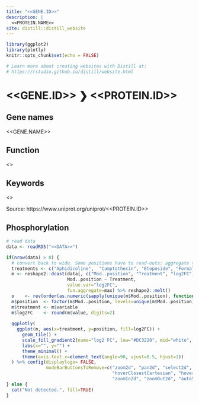 ```yaml
---
title: "<<GENE.ID>>"
description: |
  <<PROTEIN.NAME>>
site: distill::distill_website
---
```


```r
library(ggplot2)
library(plotly)
knitr::opts_chunk$set(echo = FALSE)

# Learn more about creating websites with Distill at:
# https://rstudio.github.io/distill/website.html

```

# <<GENE.ID>> ❯ <<PROTEIN.ID>>

## Gene names
<<GENE.NAME>>

## Function
<<FUNCTION>>

## Keywords
<<KEYWORDS>>

<p>Source: https://www.uniprot.org/uniprot/<<PROTEIN.ID>></p>


## Phosphorylation

```r
# read data
data <- readRDS("<<DATA>>")

if(nrow(data) > 0) {
  # convert back to wide. Some positions have to read-outs: aggregate them (max log2FC)
  treatments <- c("Aphidicoline",  "Camptothecin", "Etoposide", "Formaldehyd", "Gemcitabine", "Hydrogen peroxide",  "Hydroxyurea", "Methyl methanesulfonate", "Sodium Arsentie (NaAsO2)", "UV-C", "X-ray")
  m <- reshape2::dcast(data[, c("Mod..position", "Treatment", "log2FC")],
                       Mod..position ~ Treatment,
                       value.var="log2FC",
                       fun.aggregate=max) %>% reshape2::melt()
  o    <- rev(order(as.numeric(sapply(unique(m$Mod..position), function(x) strsplit(x, ";")[[1]][1]))))  # 1st coord order
  m$position  <- factor(m$Mod..position, levels=unique(m$Mod..position)[o])
  m$treatment <- m$variable
  m$log2FC    <- round(m$value, digits=2)
  
  ggplotly(
    ggplot(m, aes(x=treatment, y=position, fill=log2FC)) +
      geom_tile() +
      scale_fill_gradient2(name="log2 FC", low="#DC3220", mid="white", high="#005AB5", midpoint=0) +
      labs(x="", y="") +
      theme_minimal() +
      theme(axis.text.x=element_text(angle=90, vjust=0.5, hjust=1))
  ) %>% config(displaylogo= FALSE, 
               modeBarButtonsToRemove=c("zoom2d", "pan2d", "select2d", "lasso2d",
                                        "hoverClosestCartesian", "hoverCompareCartesian",
                                        "zoomIn2d", "zoomOut2d", "autoScale2d", "toggleSpikelines"))
} else {
  cat("Not detected.", fill=TRUE)
}
```
